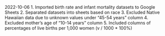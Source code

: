 2022-10-06
1. Imported birth rate and infant mortality datasets to Google Sheets
2. Separated datasets into sheets based on race
3. Excluded Native Hawaiian data due to unknown values under "45-54 years" column
4. Excluded mother's age of "10-14 years" column
5. Included columns of percentages of live births per 1,000 women (v / 1000 * 100%)